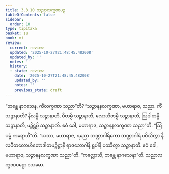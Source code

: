 ```yaml
---
title: 3.3.10 သညာလက္ခဏပဉှ
tableOfContents: false
sidebar:
  order: 10
type: tipitaka
basket: su
book: mi
review:
  current: review
  updated: '2025-10-27T21:48:45.482008'
  updated_by: ''
  notes: ''
  history:
  - state: review
    date: '2025-10-27T21:48:45.482008'
    updated_by: ''
    notes: ''
    previous_state: draft
---
```



<ReviewStatus review={frontmatter.review} showDetails={true} />

<HypothesisAnnotation frontmatter={frontmatter} />

<DynamicBreadcrumb />

<Division number="58" book="mi" e="ch" v="28">

<Paragraph number="292" book="mi">
“ဘန္တေ နာဂသေန, ကိံလက္ခဏာ သညာ”တိ? “သဉ္ဇာနနလက္ခဏာ, မဟာရာဇ, သညာ. ကိံ သဉ္ဇာနာတိ? နီလမ္ပိ သဉ္ဇာနာတိ, ပီတမ္ပိ သဉ္ဇာနာတိ, လောဟိတမ္ပိ သဉ္ဇာနာတိ, ဩဒါတမ္ပိ သဉ္ဇာနာတိ, မဉ္ဇိဋ္ဌမ္ပိ သဉ္ဇာနာတိ. ဧဝံ ခေါ, မဟာရာဇ, သဉ္ဇာနနလက္ခဏာ သညာ”တိ.
</Paragraph>

<Paragraph number="293" book="mi">
“ဩပမ္မံ ကရောဟီ”တိ. “ယထာ, မဟာရာဇ, ရညော ဘဏ္ဍာဂါရိကော ဘဏ္ဍာဂါရံ ပဝိသိတွာ နီလပီတလောဟိတောဒါတမဉ္ဇိဋ္ဌာနိ ရာဇဘောဂါနိ ရူပါနိ ပဿိတွာ သဉ္ဇာနာတိ. ဧဝံ ခေါ, မဟာရာဇ, သဉ္ဇာနနလက္ခဏာ သညာ”တိ.
</Paragraph>

<Paragraph number="294" book="mi">
“ကလ္လောသိ, ဘန္တေ နာဂသေနာ”တိ.

</Paragraph>
</Division>

<Paragraph number="295" type="center" book="mi">
သညာလက္ခဏပဉှော ဒသမော.
</Paragraph>